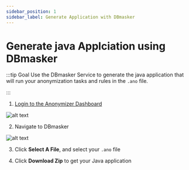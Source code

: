 ```yaml
---
sidebar_position: 1
sidebar_label: Generate Application with DBmasker
---
```



# Generate java Applciation using DBmasker

:::tip Goal
Use the DBmasker Service to generate the java application that will run your anonymization tasks and rules in the `.ano` file.

:::

1. [Login to the Anonymizer Dashboard](https://anonymizer.esito.no/auth/dashboard/home)

![alt text](/img/docs/ano-dashboard-wo-dberase.png 'Anonymizer Dashboard')

2. Navigate to DBmasker

![alt text](/img/docs/dbmasker-dashboard.png 'Anonymizer Dashboard')

3. Click **Select A File**, and select your `.ano` file

4. Click **Download Zip** to get your Java application
